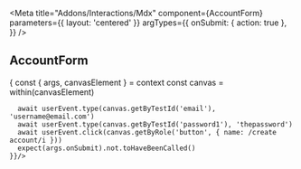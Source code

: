 

<Meta
  title="Addons/Interactions/Mdx"
  component={AccountForm}
  parameters={{ layout: 'centered' }}
  argTypes={{
    onSubmit: { action: true },
  }}
/>

## AccountForm

<Canvas>
  <Story
    name="StandardEmailFilled"
    args={{
      passwordVerification: false,
    }}
    play={async (context) => {
      const { args, canvasElement } = context
      const canvas = within(canvasElement)
      
      await userEvent.type(canvas.getByTestId('email'), 'username@email.com')
      await userEvent.type(canvas.getByTestId('password1'), 'thepassword')
      await userEvent.click(canvas.getByRole('button', { name: /create account/i }))
      expect(args.onSubmit).not.toHaveBeenCalled()
    }}/>
</Canvas>
